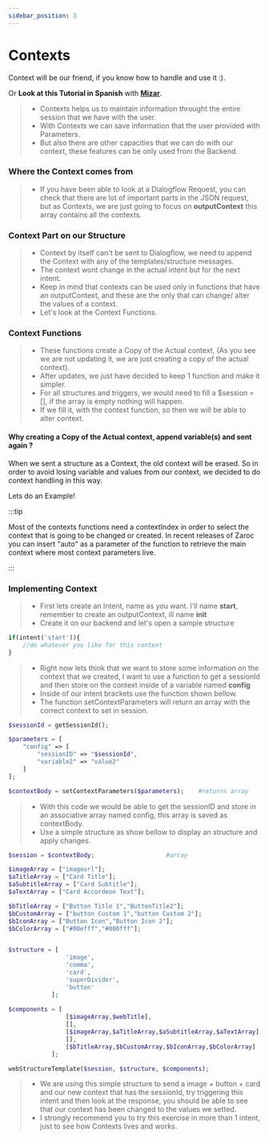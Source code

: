 ```yaml
---
sidebar_position: 3
---
```


# Contexts


Context will be our friend, if you know how to handle and use it :).

Or **Look at this Tutorial in Spanish** with **[Mizar](https://www.youtube.com/watch?v=WEsTQM9zlCw&list=PLpVijIXbyeMO5OwECKbsIbGI1k2jvKnSX&index=31)**.

> - Contexts helps us to maintain information throught the entire session that we have with the user.
> - With Contexts we can save information that the user provided with Parameters.
> - But also there are other capacities that we can do with our context, these features can be only used from the Backend.

### Where the Context comes from

> - If you have been able to look at a Dialogflow Request, you can check that there are lot of important parts in the JSON request, but as Contexts, we are just going to focus on **outputContext** this array contains all the contexts.

### Context Part on our Structure

> - Context by itself can't be sent to Dialogflow, we need to append the Context with any of the templates/structure messages.
> - The context wont change in the actual intent but for the next intent.
> - Keep in mind that contexts can be used only in functions that have an outputContext, and these are the only that can change/ alter the values of a context.
> - Let's look at the Context Functions.

### Context Functions

> - These functions create a Copy of the Actual context, (As you see we are not updating it, we are just creating a copy of the actual context).
> - After updates, we just have decided to keep 1 function and make it simpler.
> - For all structures and triggers, we would need to fill a $session = [], if the array is empty nothing will happen.
> - If we fill it, with the context function, so then we will be able to alter context.

#### Why creating a Copy of the Actual context, append variable(s) and sent again ?

When we sent a structure as a Context, the old context will be erased. So in order to avoid losing variable and values from our context, we decided to do context handling in this way.

Lets do an Example!

:::tip

Most of the contexts functions need a contextIndex in order to select the context that is going to be changed or created.
In recent releases of Zaroc you can insert "auto" as a parameter of the function to retrieve the main context where most context parameters live.

:::

### Implementing Context

> - First lets create an Intent, name as you want. I'll name **start**, remember to create an outputContext, ill name **init**
> - Create it on our backend and let's open a sample structure

<Tabs>
<TabItem value="php" label="PHP">

```php
if(intent('start')){
    //do whatever you like for this context
}
```

</TabItem>
</Tabs>

> - Right now lets think that we want to store some information on the context that we created, I want to use a function to get a sessionId and then store on the context inside of a variable named **config**
> - Inside of our intent brackets use the function shown bellow.
> - The function setContextParameters will return an array with the correct context to set in session.

<Tabs>
<TabItem value="php" label="PHP">

```php
$sessionId = getSessionId();

$parameters = [
    "config" => [
        "sessionID" => "$sessionId",
        "variable2" => "value2"
    ]
];

$contextBody = setContextParameters($parameters);    #returns array
```

</TabItem>
</Tabs>

> - With this code we would be able to get the sessionID and store in an associative array named config, this array is saved as contextBody.
> - Use a simple structure as show bellow to display an structure and apply changes.

<Tabs>
<TabItem value="php" label="PHP">

```php
$session = $contextBody;                    #array 

$imageArray = ["imageurl"];
$aTitleArray = ["Card Title"];
$aSubtitleArray = ["Card Subtitle"];
$aTextArray = ["Card Accordeon Text"];

$bTitleArray = ["Button Title 1","ButtonTitle2"];
$bCustomArray = ["button Custom 1","button Custom 2"];
$bIconArray = ["Button Icon","Button Icon 2"];
$bColorArray = ["#00efff","#000fff"];


$structure = [
                'image',
                'comma',
                'card',
                'superDivider',
                'button'
            ];
            
$components = [
                [$imageArray,$webTitle],
                [],
                [$imageArray,$aTitleArray,$aSubtitleArray,$aTextArray],
                [],
                [$bTitleArray,$bCustomArray,$bIconArray,$bColorArray]
            ];

webStructureTemplate($session, $structure, $components);
```

</TabItem>
</Tabs>

> - We are using this simple structure to send a image + button + card and our new context that has the sessionId, try triggering this intent and then look at the response, you should be able to see that our context has been changed to the values we setted.
> - I strongly recommend you to try this exercise in more than 1 intent, just to see how Contexts lives and works.
